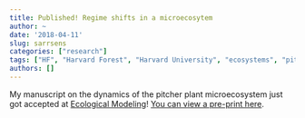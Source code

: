 ```yaml
---
title: Published! Regime shifts in a microecosytem
author: ~
date: '2018-04-11'
slug: sarrsens
categories: ["research"]
tags: ["HF", "Harvard Forest", "Harvard University", "ecosystems", "pitcher plants", "Sarracenia"]
authors: []
---
```


My manuscript on the dynamics of the pitcher plant microecosystem just
got accepted at
[Ecological Modeling](https://www.journals.elsevier.com/ecological-modelling)!
[You can view a pre-print here](https://www.biorxiv.org/content/early/2018/04/24/087296).

